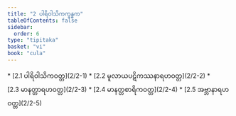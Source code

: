 ```yaml
---
title: "2 ပါရိဝါသိကက္ခန္ဓက"
tableOfContents: false
sidebar:
  order: 6
type: "tipitaka"
basket: "vi"
book: "cula"
---
```



<DynamicBreadcrumb />



<TableOfContents book="cula" section="2">
* [2.1 ပါရိဝါသိကဝတ္တ](2/2-1)
* [2.2 မူလာယပဋိကဿနာရဟဝတ္တ](2/2-2)
* [2.3 မာနတ္တာရဟဝတ္တ](2/2-3)
* [2.4 မာနတ္တစာရိကဝတ္တ](2/2-4)
* [2.5 အဗ္ဘာနာရဟဝတ္တ](2/2-5)
</TableOfContents>